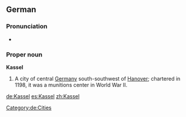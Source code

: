 ==German==
{{wikipedia}}
{{wikipedia|lang=de}}

===Pronunciation===
* {{IPA|/ˈkasl̩/|/ˈkasəl/|lang=de}}

===Proper noun===
'''Kassel'''

# A city of central [[Germany]] south-southwest of [[Hanover]]; chartered in 1198, it was a munitions center in World War II.

[[Category:de:Cities]]

[[de:Kassel]]
[[es:Kassel]]
[[zh:Kassel]]